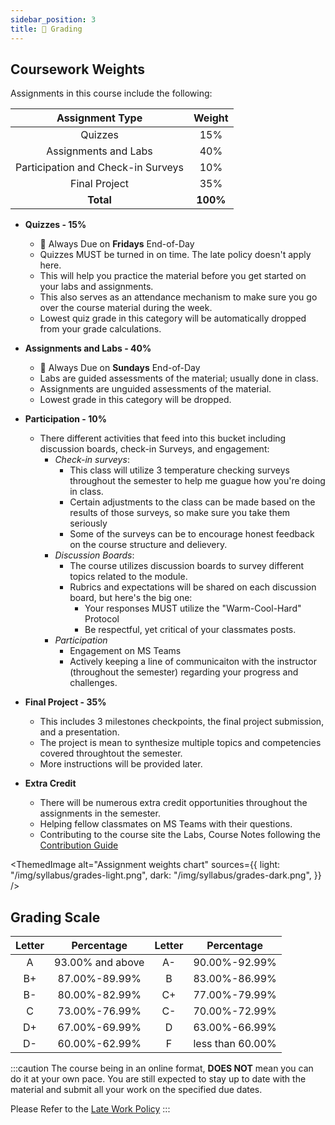 ```yaml
---
sidebar_position: 3
title: 💯 Grading
---
```



## Coursework Weights

Assignments in this course include the following:

|          Assignment Type           |  Weight  |
| :--------------------------------: | :------: |
|              Quizzes               |   15%    |
|        Assignments and Labs        |   40%    |
| Participation and Check-in Surveys |   10%    |
|           Final Project            |   35%    |
|             **Total**              | **100%** |


- **Quizzes - 15%**
  - 📅 Always Due on **Fridays** End-of-Day
  - Quizzes MUST be turned in on time. The late policy doesn't apply here.
  - This will help you practice the material before you get started on your labs and assignments.
  - This also serves as an attendance mechanism to make sure you go over the course material during the week.
  - Lowest quiz grade in this category will be automatically dropped from your grade calculations.

- **Assignments and Labs - 40%**
  - 📅 Always Due on **Sundays** End-of-Day
  - Labs are guided assessments of the material; usually done in class.
  - Assignments are unguided assessments of the material.
  - Lowest grade in this category will be dropped.

- **Participation - 10%**
  - There different activities that feed into this bucket including discussion boards, check-in Surveys, and engagement:
    - _Check-in surveys_:
      - This class will utilize 3 temperature checking surveys throughout the semester to help me guague how you're doing in class.
      - Certain adjustments to the class can be made based on the results of those surveys, so make sure you take them seriously
      - Some of the surveys can be to encourage honest feedback on the course structure and delievery.
    - _Discussion Boards_:
      - The course utilizes discussion boards to survey different topics related to the module.
      - Rubrics and expectations will be shared on each discussion board, but here's the big one:
        - Your responses MUST utilize the "Warm-Cool-Hard" Protocol
        - Be respectful, yet critical of your classmates posts.
    - _Participation_
      - Engagement on MS Teams
      - Actively keeping a line of communicaiton with the instructor (throughout the semester) regarding your progress and challenges.

- **Final Project - 35%**
  - This includes 3 milestones checkpoints, the final project submission, and a presentation.
  - The project is mean to synthesize multiple topics and competencies covered throughtout the semester.
  - More instructions will be provided later.

- **Extra Credit**
  - There will be numerous extra credit opportunities throughout the assignments in the semester.
  - Helping fellow classmates on MS Teams with their questions.
  - Contributing to the course site the Labs, Course Notes following the [Contribution Guide](/guides/contribution)

<ThemedImage
  alt="Assignment weights chart"
  sources={{
    light: "/img/syllabus/grades-light.png",
    dark: "/img/syllabus/grades-dark.png",
  }}
/>

## Grading Scale

| Letter |    Percentage    | Letter |    Percentage    |
| :----: | :--------------: | :----: | :--------------: |
|   A    | 93.00% and above |   A-   |  90.00%-92.99%   |
|   B+   |  87.00%-89.99%   |   B    |  83.00%-86.99%   |
|   B-   |  80.00%-82.99%   |   C+   |  77.00%-79.99%   |
|   C    |  73.00%-76.99%   |   C-   |  70.00%-72.99%   |
|   D+   |  67.00%-69.99%   |   D    |  63.00%-66.99%   |
|   D-   |  60.00%-62.99%   |   F    | less than 60.00% |

:::caution
The course being in an online format, **DOES NOT** mean you can do it at your own pace. You are still expected to stay up to date with the material and submit all your work on the specified due dates.

Please Refer to the [Late Work Policy](/syllabus/policies#late-policy-)
:::